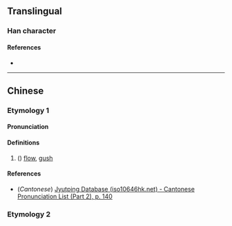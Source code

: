 {{character info}}
==Translingual==

===Han character===
{{Han char|rn=85|rad=水|as=08|sn=11|four=31114|canj=EYPN,EYPU|ids=⿰氵虎}}

====References====
* {{Han ref|kx=0632.040|dkj=17689|hdz=31648.030|uh=6DF2|ud=28146|bh=D641|bd=54849}}

----

==Chinese==
{{zh-forms}}

===Etymology 1===
====Pronunciation====
{{zh-pron
|m=biāo
|c=piu4
|mc=y
|oc=y
|ma=
|cat=v
}}

====Definitions====
{{zh-hanzi}}

# ({{zh-only|淲淲}}) [[flow]], [[gush]]

====References====
* (''Cantonese'') [http://www.iso10646hk.net/jp/document/download.jsp Jyutping Database (iso10646hk.net) - Cantonese Pronunciation List (Part 2), p. 140]

===Etymology 2===
{{zh-see|滸|v}}